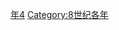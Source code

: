 {{Catnav|頁面分類|历史|歷史時代|年|8世纪各年}}
{{Commons category|724}}

[[Category:720年代|年4]]
[[Category:8世纪各年|Category:8世纪各年]]
